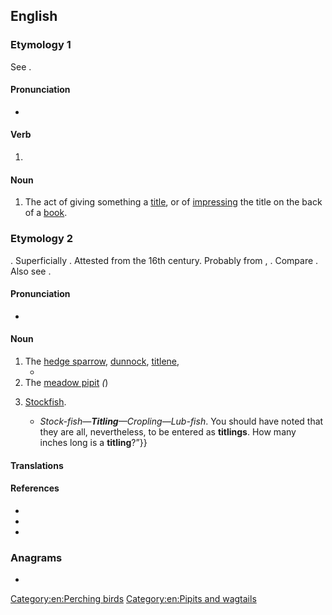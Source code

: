 ==English==

===Etymology 1===
See {{m|en|title}}.

====Pronunciation====
* {{IPA|en|/ˈtaɪtlɪŋ/}}

====Verb====
{{head|en|verb form}}

# {{present participle of|en|title|nocat=1}}

====Noun====
{{en-noun}}

# The act of giving something a [[title]], or of [[impress]]ing the title on the back of a [[book]].

===Etymology 2===
{{unk|en|Uncertain}}. Superficially {{affix|en|tit#Etymology 3|-ling|t1=a small bird|t2=small}}. Attested from the 16th century. Probably from {{der|en|is|titlingr||tit sparrow}}, {{cog|non|titlingr||sparrow}}. Compare {{cog|non|tittr||titmouse}}. Also see {{cog|enm|titmose||titmouse}}.

====Pronunciation====
* {{IPA|en|/ˈtɪtlɪŋ/}}

====Noun====
{{en-noun}}

# The [[hedge sparrow]], [[dunnock]], [[titlene]], ''{{l|mul|Prunella modularis}}''
#* {{quote-book|en|1601|{{w|Pliny the Elder}}|The Historie of the World|https://penelope.uchicago.edu/holland/pliny10.html||The '''Titling''' therefore that sitteth, being thus deceived, hatcheth the egge and bringeth up the chicke of another bird.|translator={{w|Philemon Holland}}|section=Book X}}
# The [[meadow pipit]] ''({{l|mul|Anthus pratensis}}'')
# {{lb|en|obsolete|in customhouses}} [[stockfish|Stockfish]].
#* {{quote-book|en|1817|{{w|Walter Scott}}|Rob Roy|passage=“{{...}}''Stock-fish—'''Titling'''—Cropling—Lub-fish''. You should have noted that they are all, nevertheless, to be entered as '''titlings'''. How many inches long is a '''titling'''?”}}

====Translations====
{{trans-see|''Prunella modularis''|dunnock}}

{{trans-see|''Anthus pratensis''|meadow pipit}}

{{trans-see|stockfish}}

====References====
* {{R:Webster 1913}}
* {{R:Webster 1913|tit}}
* {{R:Lexico|entry=titling|alt=titling{{sup|2}}}}

===Anagrams===
* {{anagrams|en|a=giilntt|Tlingit|litting|tilting}}

[[Category:en:Perching birds]]
[[Category:en:Pipits and wagtails]]